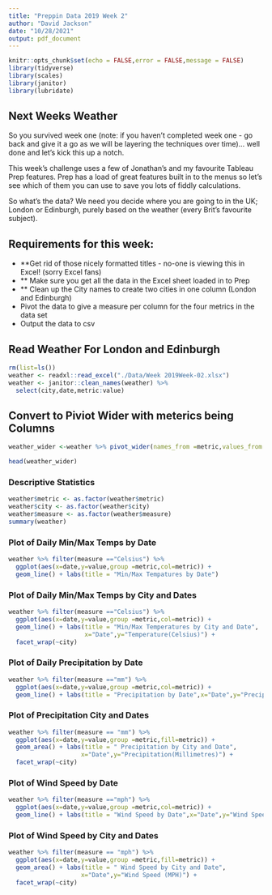 ```yaml
---
title: "Preppin Data 2019 Week 2"
author: "David Jackson"
date: "10/28/2021"
output: pdf_document
---
```


```r
knitr::opts_chunk$set(echo = FALSE,error = FALSE,message = FALSE)
library(tidyverse)
library(scales)
library(janitor)
library(lubridate)
```

## Next Weeks Weather

 So you survived week one (note: if you haven’t completed week one - go back and give it a go as we will be layering the techniques over time)... well done and let’s kick this up a notch. 

This week’s challenge uses a few of Jonathan’s and my favourite Tableau Prep features. Prep has a load of great features built in to the menus so let’s see which of them you can use to save you lots of fiddly calculations. 

 So what’s the data? We need you decide where you are going to in the UK; London or Edinburgh, purely based on the weather (every Brit’s favourite subject).

## Requirements for this week:

* **Get rid of those nicely formatted titles - no-one is viewing this in Excel! (sorry Excel fans)
* ** Make sure you get all the data in the Excel sheet loaded in to Prep
*  ** Clean up the City names to create two cities in one column (London and Edinburgh)
* Pivot the data to give a measure per column for the four metrics in the data set
* Output the data to csv


## Read Weather For London and Edinburgh

```r
rm(list=ls())
weather <- readxl::read_excel("./Data/Week 2019Week-02.xlsx")
weather <- janitor::clean_names(weather) %>%
  select(city,date,metric:value)
```


## Convert to Piviot Wider with meterics being Columns

```r
weather_wider <-weather %>% pivot_wider(names_from =metric,values_from = value) %>% janitor::clean_names()

head(weather_wider) 
```

### Descriptive Statistics

```r
weather$metric <- as.factor(weather$metric)
weather$city <- as.factor(weather$city)
weather$measure <- as.factor(weather$measure)
summary(weather)
```

### Plot of Daily Min/Max Temps by Date

```r
weather %>% filter(measure =="Celsius") %>%
  ggplot(aes(x=date,y=value,group =metric,col=metric)) + 
  geom_line() + labs(title = "Min/Max Tempatures by Date")
```

### Plot of Daily Min/Max Temps by City and Dates

```r
weather %>% filter(measure =="Celsius") %>%
  ggplot(aes(x=date,y=value,group =metric,col=metric)) + 
  geom_line() + labs(title = "Min/Max Temperatures by City and Date",
                     x="Date",y="Temperature(Celsius)") +
  facet_wrap(~city)
```

### Plot of Daily Precipitation by Date

```r
weather %>% filter(measure =="mm") %>%
  ggplot(aes(x=date,y=value,group =metric,col=metric)) + 
  geom_line() + labs(title = "Precipitation by Date",x="Date",y="Precipitation (Millimetres)")
```

### Plot of  Precipitation  City and Dates

```r
weather %>% filter(measure == "mm") %>%
  ggplot(aes(x=date,y=value,group =metric,fill=metric)) + 
  geom_area() + labs(title = " Precipitation by City and Date",
                    x="Date",y="Precipitation(Millimetres)") +
  facet_wrap(~city)
```


### Plot of Wind Speed by Date

```r
weather %>% filter(measure =="mph") %>%
  ggplot(aes(x=date,y=value,group =metric,col=metric)) + 
  geom_line() + labs(title = "Wind Speed by Date",x="Date",y="Wind Speed (MPH)")
```

### Plot of  Wind Speed by  City and Dates

```r
weather %>% filter(measure == "mph") %>%
  ggplot(aes(x=date,y=value,group =metric,fill=metric)) + 
  geom_area() + labs(title = " Wind Speed by City and Date",
                    x="Date",y="Wind Speed (MPH)") +
  facet_wrap(~city)
```

